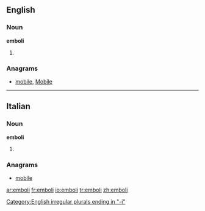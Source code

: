 ==English==

===Noun===
'''emboli'''

# {{plural of|[[embolus]]}}

===Anagrams===
* {{alphagram|beilmo}} [[mobile#English|mobile]], [[Mobile#English|Mobile]]
[[Category:English irregular plurals ending in "-i"]]
----
==Italian==

===Noun===
'''emboli''' {{m}}

# {{plural of|[[embolo]]|lang=Italian}}

===Anagrams===
* {{alphagram|beilmo}} [[mobile#Italian|mobile]]
[[ar:emboli]]
[[fr:emboli]]
[[io:emboli]]
[[tr:emboli]]
[[zh:emboli]]